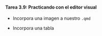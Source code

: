 ::: {.callout-important icon="false"}
#### Tarea 3.9: Practicando con el **editor visual**

-   Incorpora una imagen a nuestro `.qmd`

-   Incorpora una tabla
:::
